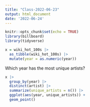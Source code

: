 ```yaml
---
title: "Class-2022-06-23"
output: html_document
date: '2022-06-24'
---
```


```r
knitr::opts_chunk$set(echo = TRUE)
library(billboard)
library(tidyverse)
```

```r
x = wiki_hot_100s |>  
  as_tibble(wiki_hot_100s) |> 
  mutate(year = as.numeric(year))
```

Which year has the most unique artists?

```r
x |>  
  group_by(year) |> 
  distinct(artist) |> 
  summarize(unique_artists = n()) |> 
  ggplot(aes(year, unique_artists)) +
  geom_point()

```



